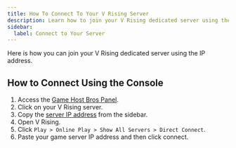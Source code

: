 ```yaml
---
title: How To Connect To Your V Rising Server
description: Learn how to join your V Rising dedicated server using the IP address.
sidebar:
  label: Connect to Your Server
---
```


Here is how you can join your V Rising dedicated server using the IP address.

## How to Connect Using the Console

1. Access the [Game Host Bros Panel](https://panel.gamehostbros.com/).
2. Click on your V Rising server.
3. Copy the [server IP address](https://www.youtube.com/watch?v=Ap7DtDF-wYg) from the sidebar.
4. Open V Rising.
5. Click `Play > Online Play > Show All Servers > Direct Connect`.
6. Paste your game server IP address and then click connect.